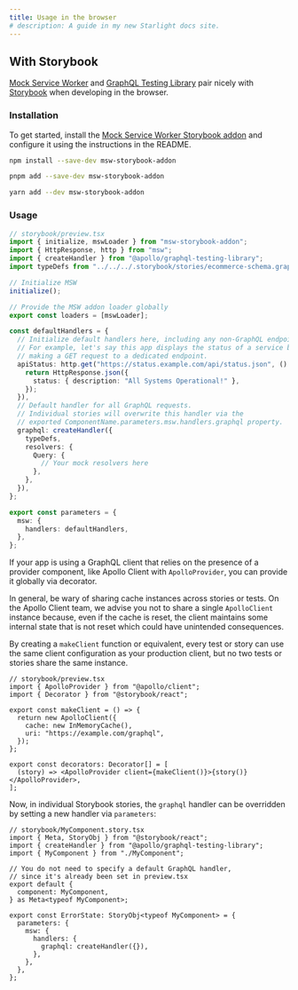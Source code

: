 ```yaml
---
title: Usage in the browser
# description: A guide in my new Starlight docs site.
---
```



## With Storybook

[Mock Service Worker](https://mswjs.io/) and [GraphQL Testing Library](https://github.com/apollographql/graphql-testing-library) pair nicely with [Storybook](https://storybook.js.org/) when developing in the browser.

### Installation

To get started, install the [Mock Service Worker Storybook addon](https://storybook.js.org/addons/msw-storybook-addon) and configure it using the instructions in the README.

<Tabs syncKey="pkg">
<TabItem label="npm">

```sh
npm install --save-dev msw-storybook-addon
```

</TabItem>
<TabItem label="pnpm">

```sh
pnpm add --save-dev msw-storybook-addon
```

</TabItem>
<TabItem label="Yarn">

```sh
yarn add --dev msw-storybook-addon
```

</TabItem>
</Tabs>

### Usage

```ts
// storybook/preview.tsx
import { initialize, mswLoader } from "msw-storybook-addon";
import { HttpResponse, http } from "msw";
import { createHandler } from "@apollo/graphql-testing-library";
import typeDefs from "../../../.storybook/stories/ecommerce-schema.graphql";

// Initialize MSW
initialize();

// Provide the MSW addon loader globally
export const loaders = [mswLoader];

const defaultHandlers = {
  // Initialize default handlers here, including any non-GraphQL endpoints.
  // For example, let's say this app displays the status of a service by
  // making a GET request to a dedicated endpoint.
  apiStatus: http.get("https://status.example.com/api/status.json", () => {
    return HttpResponse.json({
      status: { description: "All Systems Operational!" },
    });
  }),
  // Default handler for all GraphQL requests.
  // Individual stories will overwrite this handler via the
  // exported ComponentName.parameters.msw.handlers.graphql property.
  graphql: createHandler({
    typeDefs,
    resolvers: {
      Query: {
        // Your mock resolvers here
      },
    },
  }),
};

export const parameters = {
  msw: {
    handlers: defaultHandlers,
  },
};
```

If your app is using a GraphQL client that relies on the presence of a provider component, like Apollo Client with `ApolloProvider`, you can provide it globally via decorator.

<Aside type="note">

In general, be wary of sharing cache instances across stories or tests. On the Apollo Client team, we advise you not to share a single `ApolloClient` instance because, even if the cache is reset, the client maintains some internal state that is not reset which could have unintended consequences.

By creating a `makeClient` function or equivalent, every test or story can use the same client configuration as your production client, but no two tests or stories share the same instance.

</Aside>

```tsx
// storybook/preview.tsx
import { ApolloProvider } from "@apollo/client";
import { Decorator } from "@storybook/react";

export const makeClient = () => {
  return new ApolloClient({
    cache: new InMemoryCache(),
    uri: "https://example.com/graphql",
  });
};

export const decorators: Decorator[] = [
  (story) => <ApolloProvider client={makeClient()}>{story()}</ApolloProvider>,
];
```

Now, in individual Storybook stories, the `graphql` handler can be overridden by setting a new handler via `parameters`:

```tsx
// storybook/MyComponent.story.tsx
import { Meta, StoryObj } from "@storybook/react";
import { createHandler } from "@apollo/graphql-testing-library";
import { MyComponent } from "./MyComponent";

// You do not need to specify a default GraphQL handler,
// since it's already been set in preview.tsx
export default {
  component: MyComponent,
} as Meta<typeof MyComponent>;

export const ErrorState: StoryObj<typeof MyComponent> = {
  parameters: {
    msw: {
      handlers: {
        graphql: createHandler({}),
      },
    },
  },
};
```
